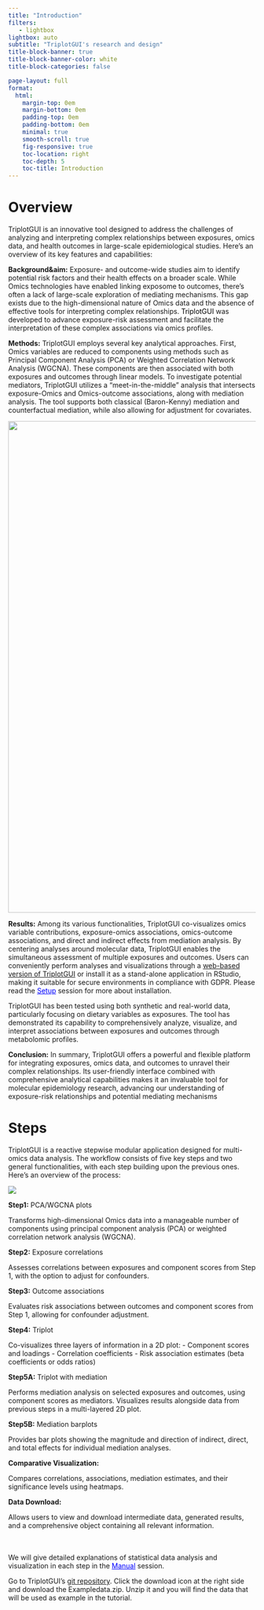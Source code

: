 ```yaml
---
title: "Introduction"
filters:
   - lightbox
lightbox: auto
subtitle: "TriplotGUI's research and design"
title-block-banner: true
title-block-banner-color: white
title-block-categories: false

page-layout: full
format:
  html: 
    margin-top: 0em
    margin-bottom: 0em
    padding-top: 0em
    padding-bottom: 0em
    minimal: true
    smooth-scroll: true
    fig-responsive: true
    toc-location: right
    toc-depth: 5
    toc-title: Introduction
---
```


# Overview

TriplotGUI is an innovative tool designed to address the challenges of analyzing and interpreting complex relationships between exposures, omics data, and health outcomes in large-scale epidemiological studies. Here's an overview of its key features and capabilities:

**Background&aim:** Exposure- and outcome-wide studies aim to identify potential risk factors and their health effects on a broader scale. While Omics technologies have enabled linking exposome to outcomes, there's often a lack of large-scale exploration of mediating mechanisms. This gap exists due to the high-dimensional nature of Omics data and the absence of effective tools for interpreting complex relationships. [TriplotGUI]{style="color:black"} was developed to advance exposure-risk assessment and facilitate the interpretation of these complex associations via omics profiles.

**Methods:** TriplotGUI employs several key analytical approaches. First, Omics variables are reduced to components using methods such as Principal Component Analysis (PCA) or Weighted Correlation Network Analysis (WGCNA). These components are then associated with both exposures and outcomes through linear models. To investigate potential mediators, TriplotGUI utilizes a "meet-in-the-middle" analysis that intersects exposure-Omics and Omics-outcome associations, along with mediation analysis. The tool supports both classical (Baron-Kenny) mediation and counterfactual mediation, while also allowing for adjustment for covariates.

![](img/event_chain.png){width="1000px"}

**Results:** Among its various functionalities, TriplotGUI co-visualizes omics variable contributions, exposure-omics associations, omics-outcome associations, and direct and indirect effects from mediation analysis. By centering analyses around molecular data, TriplotGUI enables the simultaneous assessment of multiple exposures and outcomes. Users can conveniently perform analyses and visualizations through a [web-based version of TriplotGUI](https://yingxiao.shinyapps.io/triplotgui/){target="_blank"} or install it as a stand-alone application in RStudio, making it suitable for secure environments in compliance with GDPR. Please read the [Setup](installation.qmd){target="_blank" style="color:blue"} session for more about installation.

TriplotGUI has been tested using both synthetic and real-world data, particularly focusing on dietary variables as exposures. The tool has demonstrated its capability to comprehensively analyze, visualize, and interpret associations between exposures and outcomes through metabolomic profiles.

**Conclusion:** In summary, TriplotGUI offers a powerful and flexible platform for integrating exposures, omics data, and outcomes to unravel their complex relationships. Its user-friendly interface combined with comprehensive analytical capabilities makes it an invaluable tool for molecular epidemiology research, advancing our understanding of exposure-risk relationships and potential mediating mechanisms

# Steps

TriplotGUI is a reactive stepwise modular application designed for multi-omics data analysis. The workflow consists of five key steps and two general functionalities, with each step building upon the previous ones. Here's an overview of the process:

![](img/workflow.png) <br>

**Step1:** PCA/WGCNA plots

Transforms high-dimensional Omics data into a manageable number of components using principal component analysis (PCA) or weighted correlation network analysis (WGCNA).

**Step2:** Exposure correlations

Assesses correlations between exposures and component scores from Step 1, with the option to adjust for confounders.

**Step3:** Outcome associations

Evaluates risk associations between outcomes and component scores from Step 1, allowing for confounder adjustment.

**Step4:** Triplot

Co-visualizes three layers of information in a 2D plot:
-  Component scores and loadings
-  Correlation coefficients
-  Risk association estimates (beta coefficients or odds ratios)

**Step5A:** Triplot with mediation

Performs mediation analysis on selected exposures and outcomes, using component scores as mediators. Visualizes results alongside data from previous steps in a multi-layered 2D plot.

**Step5B:** Mediation barplots

Provides bar plots showing the magnitude and direction of indirect, direct, and total effects for individual mediation analyses.

**Comparative Visualization:** 

Compares correlations, associations, mediation estimates, and their significance levels using heatmaps.

**Data Download:** 

Allows users to view and download intermediate data, generated results, and a comprehensive object containing all relevant information.

<br> <br> We will give detailed explanations of statistical data analysis and visualization in each step in the [Manual](workflow.qmd){target="_blank" style="color:blue"} session.

Go to TriplotGUI's [git repository](https://gitlab.com/YingxiaoYan/triplotgui/-/blob/main/Example_data.zip?ref_type=heads){target="_blank"}. Click the download icon at the right side and download the Exampledata.zip. Unzip it and you will find the data that will be used as example in the tutorial.
